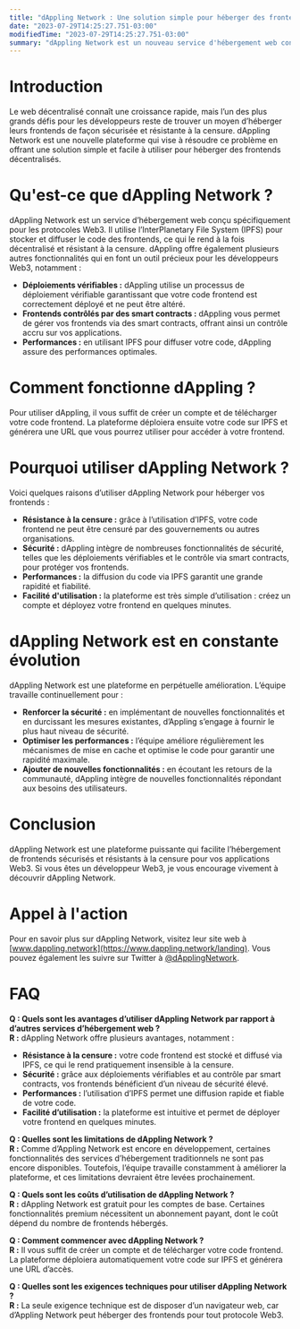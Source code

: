 ```yaml
---
title: "dAppling Network : Une solution simple pour héberger des frontends Web3 résistants à la censure"
date: "2023-07-29T14:25:27.751-03:00"
modifiedTime: "2023-07-29T14:25:27.751-03:00"
summary: "dAppling Network est un nouveau service d'hébergement web conçu spécialement pour les protocoles Web3. Il utilise l'InterPlanetary File System (IPFS) pour stocker et diffuser le code des frontends, ce qui le rend décentralisé et résistant à la censure. dAppling propose également plusieurs autres fonctionnalités précieuses pour les développeurs Web3, telles que des déploiements vérifiables, des frontends contrôlés par des smart contracts et d'excellentes performances."
---
```


# Introduction

Le web décentralisé connaît une croissance rapide, mais l’un des plus grands défis pour les développeurs reste de trouver un moyen d’héberger leurs frontends de façon sécurisée et résistante à la censure. dAppling Network est une nouvelle plateforme qui vise à résoudre ce problème en offrant une solution simple et facile à utiliser pour héberger des frontends décentralisés.

# Qu'est-ce que dAppling Network ?

dAppling Network est un service d’hébergement web conçu spécifiquement pour les protocoles Web3. Il utilise l’InterPlanetary File System (IPFS) pour stocker et diffuser le code des frontends, ce qui le rend à la fois décentralisé et résistant à la censure. dAppling offre également plusieurs autres fonctionnalités qui en font un outil précieux pour les développeurs Web3, notamment :

- **Déploiements vérifiables :** dAppling utilise un processus de déploiement vérifiable garantissant que votre code frontend est correctement déployé et ne peut être altéré.
- **Frontends contrôlés par des smart contracts :** dAppling vous permet de gérer vos frontends via des smart contracts, offrant ainsi un contrôle accru sur vos applications.
- **Performances :** en utilisant IPFS pour diffuser votre code, dAppling assure des performances optimales.

# Comment fonctionne dAppling ?

Pour utiliser dAppling, il vous suffit de créer un compte et de télécharger votre code frontend. La plateforme déploiera ensuite votre code sur IPFS et générera une URL que vous pourrez utiliser pour accéder à votre frontend.

# Pourquoi utiliser dAppling Network ?

Voici quelques raisons d’utiliser dAppling Network pour héberger vos frontends :

- **Résistance à la censure :** grâce à l’utilisation d’IPFS, votre code frontend ne peut être censuré par des gouvernements ou autres organisations.
- **Sécurité :** dAppling intègre de nombreuses fonctionnalités de sécurité, telles que les déploiements vérifiables et le contrôle via smart contracts, pour protéger vos frontends.
- **Performances :** la diffusion du code via IPFS garantit une grande rapidité et fiabilité.
- **Facilité d'utilisation :** la plateforme est très simple d’utilisation : créez un compte et déployez votre frontend en quelques minutes.

# dAppling Network est en constante évolution

dAppling Network est une plateforme en perpétuelle amélioration. L’équipe travaille continuellement pour :

- **Renforcer la sécurité :** en implémentant de nouvelles fonctionnalités et en durcissant les mesures existantes, d’Appling s’engage à fournir le plus haut niveau de sécurité.
- **Optimiser les performances :** l’équipe améliore régulièrement les mécanismes de mise en cache et optimise le code pour garantir une rapidité maximale.
- **Ajouter de nouvelles fonctionnalités :** en écoutant les retours de la communauté, dAppling intègre de nouvelles fonctionnalités répondant aux besoins des utilisateurs.

# Conclusion

dAppling Network est une plateforme puissante qui facilite l’hébergement de frontends sécurisés et résistants à la censure pour vos applications Web3. Si vous êtes un développeur Web3, je vous encourage vivement à découvrir dAppling Network.

# Appel à l'action

Pour en savoir plus sur dAppling Network, visitez leur site web à [www.dappling.network](https://www.dappling.network/landing). Vous pouvez également les suivre sur Twitter à [@dApplingNetwork](https://twitter.com/dApplingNetwork).

# FAQ

**Q : Quels sont les avantages d’utiliser dAppling Network par rapport à d’autres services d’hébergement web ?**  
**R :** dAppling Network offre plusieurs avantages, notamment :
- **Résistance à la censure :** votre code frontend est stocké et diffusé via IPFS, ce qui le rend pratiquement insensible à la censure.
- **Sécurité :** grâce aux déploiements vérifiables et au contrôle par smart contracts, vos frontends bénéficient d’un niveau de sécurité élevé.
- **Performances :** l’utilisation d’IPFS permet une diffusion rapide et fiable de votre code.
- **Facilité d’utilisation :** la plateforme est intuitive et permet de déployer votre frontend en quelques minutes.

**Q : Quelles sont les limitations de dAppling Network ?**  
**R :** Comme d’Appling Network est encore en développement, certaines fonctionnalités des services d’hébergement traditionnels ne sont pas encore disponibles. Toutefois, l’équipe travaille constamment à améliorer la plateforme, et ces limitations devraient être levées prochainement.

**Q : Quels sont les coûts d’utilisation de dAppling Network ?**  
**R :** dAppling Network est gratuit pour les comptes de base. Certaines fonctionnalités premium nécessitent un abonnement payant, dont le coût dépend du nombre de frontends hébergés.

**Q : Comment commencer avec dAppling Network ?**  
**R :** Il vous suffit de créer un compte et de télécharger votre code frontend. La plateforme déploiera automatiquement votre code sur IPFS et générera une URL d’accès.

**Q : Quelles sont les exigences techniques pour utiliser dAppling Network ?**  
**R :** La seule exigence technique est de disposer d’un navigateur web, car d’Appling Network peut héberger des frontends pour tout protocole Web3.
